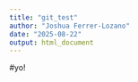 ```yaml
---
title: "git_test"
author: "Joshua Ferrer-Lozano"
date: "2025-08-22"
output: html_document
---
```


#yo!